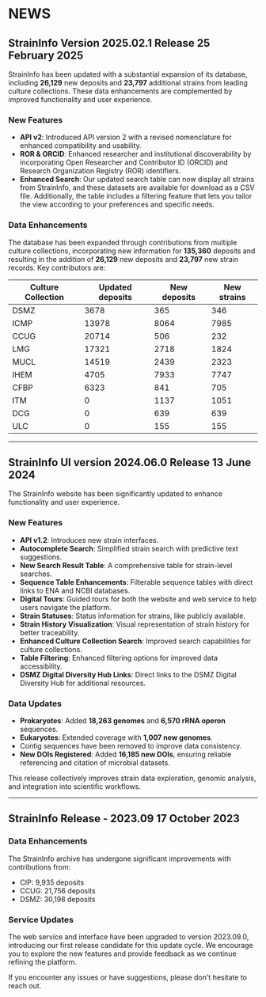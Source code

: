 
<ContentContainer>
<Container>

# NEWS

## StrainInfo Version 2025.02.1 Release  <date>25 February 2025</date>

StrainInfo has been updated with a substantial expansion of its database, 
including  **26,129** new deposits and **23,797** additional strains from leading
culture collections. These data enhancements are complemented by improved functionality 
and user experience.

### New Features

- **API v2**: Introduced API version 2 with a revised nomenclature for enhanced
compatibility and usability.
- **ROR & ORCID**: Enhanced researcher and institutional discoverability by
incorporating Open Researcher and Contributor ID (ORCID) 
and Research Organization Registry (ROR) identifiers.
- **Enhanced Search**: Our updated search table can now display all strains from StrainInfo, 
and these datasets are available for download as a CSV file.
Additionally, the table includes a filtering feature that lets you tailor 
the view according to your preferences and specific needs.

### Data Enhancements

The database has been expanded through contributions from multiple culture collections,
incorporating new information for **135,360** deposits and
resulting in the addition of **26,129** new deposits 
and **23,797** new strain records. Key contributors are:

| Culture Collection | Updated deposits | New deposits | New strains |
| ------------- | ------------- | ------------- | ------------- |
| DSMZ | 3678 |365 | 346
| ICMP | 13978 |8064 | 7985
| CCUG | 20714 |506 | 232
| LMG | 17321 |2718 | 1824
| MUCL | 14519 |2439 | 2323
| IHEM | 4705 |7933 | 7747
| CFBP | 6323 |841 | 705
| ITM | 0 |1137 | 1051
| DCG | 0 |639 | 639
| ULC | 0 |155 | 155

---

## StrainInfo UI version 2024.06.0 Release <date>13 June 2024</date>

The StrainInfo website has been significantly updated
to enhance functionality and user experience.  

### New Features 

- **API v1.2**: Introduces new strain interfaces.
- **Autocomplete Search**: Simplified strain search with predictive text suggestions.  
- **New Search Result Table**: A comprehensive table for strain-level searches.  
- **Sequence Table Enhancements**: Filterable sequence tables with direct links to ENA and NCBI databases.  
- **Digital Tours**: Guided tours for both the website and web service to help users navigate the platform.  
- **Strain Statuses**: Status information for strains, like publicly available.  
- **Strain History Visualization**: Visual representation of strain history for better traceability.  
- **Enhanced Culture Collection Search**: Improved search capabilities for culture collections.  
- **Table Filtering**: Enhanced filtering options for improved data accessibility.  
- **DSMZ Digital Diversity Hub Links**: Direct links to the DSMZ Digital Diversity Hub for additional resources.  

### Data Updates 

- **Prokaryotes**: Added **18,263 genomes** and **6,570 rRNA operon** sequences.  
- **Eukaryotes**: Extended coverage with **1,007 new genomes**.  
- Contig sequences have been removed to improve data consistency.  
- **New DOIs Registered**: Added **16,185 new DOIs**, ensuring reliable referencing and citation of microbial datasets.  

This release collectively improves strain data exploration, genomic analysis, and integration into scientific workflows.

---

## StrainInfo Release - 2023.09 <date>17 October 2023</date>

### Data Enhancements

The StrainInfo archive has undergone significant improvements with contributions from:

- CIP: 9,935 deposits
- CCUG: 21,756 deposits    
- DSMZ: 30,198 deposits  

### Service Updates

The web service and interface have been upgraded to version 2023.09.0, introducing
our first release candidate for this update cycle. 
We encourage you to explore the new features and provide feedback as we continue refining the platform.

If you encounter any issues or have suggestions, please don't hesitate to reach out.

</Container>
</ContentContainer>